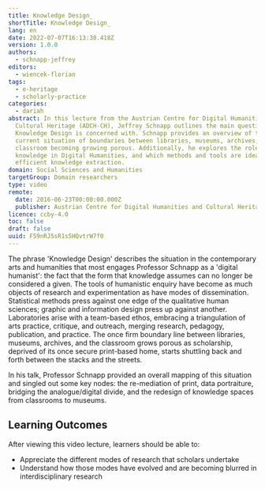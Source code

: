 ```yaml
---
title: Knowledge Design_
shortTitle: Knowledge Design_
lang: en
date: 2022-07-07T16:13:38.418Z
version: 1.0.0
authors:
  - schnapp-jeffrey
editors:
  - wiencek-florian
tags:
  - e-heritage
  - scholarly-practice
categories:
  - dariah
abstract: In this lecture from the Austrian Centre for Digital Humanities and
  Cultural Heritage (ADCH-CH), Jeffrey Schnapp outlines the main questions which
  Knowledge Design is concerned with. Schnapp provides an overview of the
  current situation of boundaries between libraries, museums, archives, and the
  classroom becoming growing porous. Additionally, he explores the role of
  knowledge in Digital Humanities, and which methods and tools are ideal for
  efficient knowledge extraction.
domain: Social Sciences and Humanities
targetGroup: Domain researchers
type: video
remote:
  date: 2016-06-23T00:00:00.000Z
  publisher: Austrian Centre for Digital Humanities and Cultural Heritage (ACDH-CH)
licence: ccby-4.0
toc: false
draft: false
uuid: F59nRJ5sR1s5HQvtrW7f0
---
```

The phrase 'Knowledge Design' describes the situation in the contemporary arts and humanities that most engages Professor Schnapp as a 'digital humanist': the fact that the form that knowledge assumes can no longer be considered a given. The tools of humanistic enquiry have become as much objects of research and experimentation as have modes of dissemination. Statistical methods press against one edge of the qualitative human sciences; graphic and information design press up against another. Laboratories arise with a team-based ethos, embracing a triangulation of arts practice, critique, and outreach, merging research, pedagogy, publication, and practice. The once firm boundary line between libraries, museums, archives, and the classroom grows porous as scholarship, deprived of its once secure print-based home, starts shuttling back and forth between the stacks and the streets.

In his talk, Professor Schnapp provided an overall mapping of this situation and singled out some key nodes: the re-mediation of print, data portraiture, bridging the analogue/digital divide, and the redesign of knowledge spaces from classrooms to museums.

## Learning Outcomes

After viewing this video lecture, learners should be able to:

- Appreciate the different modes of research that scholars undertake
- Understand how those modes have evolved and are becoming blurred in interdisciplinary research

<VideoCard provider="youtube" id="FttED2UKemY" title="ACDH-CH Lecture 2.1 – Jeffrey Schnapp – Knowledge Design" subtitle="Click here to view" image="images/acdh-logo.png" />